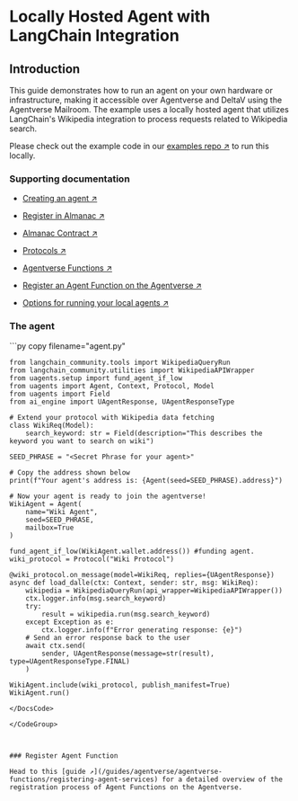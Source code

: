 
# Locally Hosted Agent with LangChain Integration

## Introduction

This guide demonstrates how to run an agent on your own hardware or infrastructure, making it accessible over Agentverse and DeltaV using the Agentverse Mailroom. The example uses a locally hosted agent that utilizes LangChain's Wikipedia integration to process requests related to Wikipedia search.

Please check out the example code in our [examples repo ↗️](https://github.com/fetchai/uAgent-Examples/tree/main/1-uagents/docs_examples/intermediate/local-agent-langchain) to run this locally.

### Supporting documentation

- [Creating an agent ↗️](/guides/agents/create-a-uagent)

- [Register in Almanac ↗️](/guides/agents/register-in-almanac)

- [Almanac Contract ↗️](/references/contracts/uagents-almanac/almanac-overview)

- [Protocols ↗️](/references/uagents/uagents-protocols/agent-protocols)

- [Agentverse Functions ↗️](/guides/agents/intermediate/agent-functions)

- [Register an Agent Function on the Agentverse ↗️](/guides/agentverse/agentverse-functions/registering-agent-services)

- [Options for running your local agents ↗️](/guides/agents/intermediate/options-for-running-local-agents)

### The agent

<GithubCodeSegment digest="2f26c73dacd7991e71b3d680d0cf76bd">
    <CodeSegment
        path="https://github.com/fetchai/uAgent-Examples/blob/main/1-uagents/examples/intermediate/local-agent-langchain/agent.py"
        lineStart={1}
        lineEnd={42}
        hosted={true}
    />
</GithubCodeSegment>
<CodeGroup dynamic hasCopy isLocalHostedFile digest='2f26c73dacd7991e71b3d680d0cf76bd'>

<DocsCode local={true}>
	```py copy filename="agent.py"

	from langchain_community.tools import WikipediaQueryRun
	from langchain_community.utilities import WikipediaAPIWrapper
	from uagents.setup import fund_agent_if_low
	from uagents import Agent, Context, Protocol, Model
	from uagents import Field
	from ai_engine import UAgentResponse, UAgentResponseType
	 
	# Extend your protocol with Wikipedia data fetching
	class WikiReq(Model):
	    search_keyword: str = Field(description="This describes the keyword you want to search on wiki")
	 
	SEED_PHRASE = "<Secret Phrase for your agent>"
	 
	# Copy the address shown below
	print(f"Your agent's address is: {Agent(seed=SEED_PHRASE).address}")
	 
	# Now your agent is ready to join the agentverse!
	WikiAgent = Agent(
	    name="Wiki Agent",
	    seed=SEED_PHRASE,
	    mailbox=True
	)

	fund_agent_if_low(WikiAgent.wallet.address()) #funding agent.
	wiki_protocol = Protocol("Wiki Protocol")
	 
	@wiki_protocol.on_message(model=WikiReq, replies={UAgentResponse})
	async def load_dalle(ctx: Context, sender: str, msg: WikiReq):
	    wikipedia = WikipediaQueryRun(api_wrapper=WikipediaAPIWrapper())
	    ctx.logger.info(msg.search_keyword)
	    try:
	        result = wikipedia.run(msg.search_keyword)
	    except Exception as e:
	        ctx.logger.info(f"Error generating response: {e}")
	    # Send an error response back to the user
	    await ctx.send(
	        sender, UAgentResponse(message=str(result), type=UAgentResponseType.FINAL)
	    )
	 
	WikiAgent.include(wiki_protocol, publish_manifest=True)
	WikiAgent.run()

```
</DocsCode>

</CodeGroup>



### Register Agent Function

Head to this [guide ↗️](/guides/agentverse/agentverse-functions/registering-agent-services) for a detailed overview of the registration process of Agent Functions on the Agentverse.

